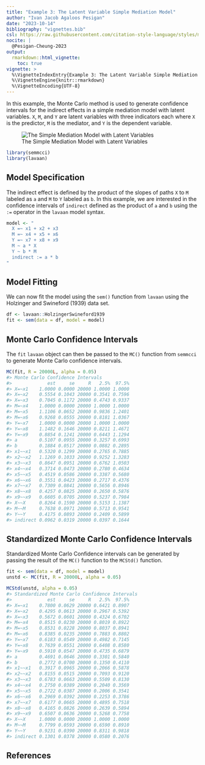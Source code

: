 ```yaml
---
title: "Example 3: The Latent Variable Simple Mediation Model"
author: "Ivan Jacob Agaloos Pesigan"
date: "2023-10-14"
bibliography: "vignettes.bib"
csl: https://raw.githubusercontent.com/citation-style-language/styles/master/apa.csl
nocite: |
  @Pesigan-Cheung-2023
output:
  rmarkdown::html_vignette:
    toc: true
vignette: >
  %\VignetteIndexEntry{Example 3: The Latent Variable Simple Mediation Model}
  %\VignetteEngine{knitr::rmarkdown}
  %\VignetteEncoding{UTF-8}
---
```


<!-- vignettes/example-3-latent.Rmd is generated from .setup/vignettes/example-3-latent.Rmd.orig. Please edit that file -->





In this example,
the Monte Carlo method is used to generate confidence intervals
for the indirect effects in a simple mediation model with latent variables.
`X`, `M`, and `Y` are latent variables with three indicators each
where `X` is the predictor, `M` is the mediator,
and `Y` is the dependent variable.

![The Simple Mediation Model with Latent Variables](https://raw.githubusercontent.com/jeksterslab/semmcci/main/.setup/latex/figures/png/latent.png)


```r
library(semmcci)
library(lavaan)
```

## Model Specification

The indirect effect is defined by the product of the slopes
of paths `X` to `M` labeled as `a` and `M` to `Y` labeled as `b`.
In this example, we are interested in the confidence intervals of `indirect`
defined as the product of `a` and `b` using the `:=` operator
in the `lavaan` model syntax.


```r
model <- "
  X =~ x1 + x2 + x3
  M =~ x4 + x5 + x6
  Y =~ x7 + x8 + x9
  M ~ a * X
  Y ~ b * M
  indirect := a * b
"
```

## Model Fitting

We can now fit the model using the `sem()` function from `lavaan` using the Holzinger and Swineford (1939) data set.


```r
df <- lavaan::HolzingerSwineford1939
fit <- sem(data = df, model = model)
```

## Monte Carlo Confidence Intervals

The `fit` `lavaan` object can then be passed to the `MC()` function from `semmcci`
to generate Monte Carlo confidence intervals.


```r
MC(fit, R = 20000L, alpha = 0.05)
#> Monte Carlo Confidence Intervals
#>             est     se     R   2.5%  97.5%
#> X=~x1    1.0000 0.0000 20000 1.0000 1.0000
#> X=~x2    0.5554 0.1043 20000 0.3541 0.7596
#> X=~x3    0.7045 0.1172 20000 0.4743 0.9337
#> M=~x4    1.0000 0.0000 20000 1.0000 1.0000
#> M=~x5    1.1106 0.0652 20000 0.9836 1.2401
#> M=~x6    0.9268 0.0555 20000 0.8181 1.0367
#> Y=~x7    1.0000 0.0000 20000 1.0000 1.0000
#> Y=~x8    1.1482 0.1646 20000 0.8211 1.4671
#> Y=~x9    0.8854 0.1241 20000 0.6443 1.1294
#> a        0.5107 0.0955 20000 0.3257 0.6993
#> b        0.1884 0.0517 20000 0.0882 0.2895
#> x1~~x1   0.5320 0.1299 20000 0.2765 0.7885
#> x2~~x2   1.1269 0.1033 20000 0.9252 1.3283
#> x3~~x3   0.8647 0.0951 20000 0.6762 1.0503
#> x4~~x4   0.3714 0.0473 20000 0.2780 0.4634
#> x5~~x5   0.4519 0.0586 20000 0.3387 0.5680
#> x6~~x6   0.3551 0.0423 20000 0.2717 0.4376
#> x7~~x7   0.7309 0.0841 20000 0.5656 0.8946
#> x8~~x8   0.4257 0.0825 20000 0.2650 0.5876
#> x9~~x9   0.6605 0.0705 20000 0.5237 0.7984
#> X~~X     0.8264 0.1590 20000 0.5153 1.1387
#> M~~M     0.7638 0.0971 20000 0.5713 0.9541
#> Y~~Y     0.4175 0.0893 20000 0.2409 0.5899
#> indirect 0.0962 0.0319 20000 0.0397 0.1644
```

## Standardized Monte Carlo Confidence Intervals

Standardized Monte Carlo Confidence intervals can be generated by passing the result of the `MC()` function to the `MCStd()` function.


```r
fit <- sem(data = df, model = model)
unstd <- MC(fit, R = 20000L, alpha = 0.05)
```


```r
MCStd(unstd, alpha = 0.05)
#> Standardized Monte Carlo Confidence Intervals
#>             est     se     R   2.5%  97.5%
#> X=~x1    0.7800 0.0629 20000 0.6421 0.8907
#> X=~x2    0.4295 0.0613 20000 0.2967 0.5392
#> X=~x3    0.5672 0.0601 20000 0.4324 0.6702
#> M=~x4    0.8515 0.0230 20000 0.8019 0.8922
#> M=~x5    0.8531 0.0228 20000 0.8037 0.8941
#> M=~x6    0.8385 0.0235 20000 0.7883 0.8802
#> Y=~x7    0.6183 0.0549 20000 0.4982 0.7145
#> Y=~x8    0.7639 0.0551 20000 0.6408 0.8580
#> Y=~x9    0.5910 0.0547 20000 0.4735 0.6879
#> a        0.4691 0.0646 20000 0.3301 0.5840
#> b        0.2772 0.0700 20000 0.1350 0.4110
#> x1~~x1   0.3917 0.0965 20000 0.2066 0.5878
#> x2~~x2   0.8155 0.0515 20000 0.7093 0.9120
#> x3~~x3   0.6783 0.0663 20000 0.5509 0.8130
#> x4~~x4   0.2750 0.0389 20000 0.2040 0.3569
#> x5~~x5   0.2722 0.0387 20000 0.2006 0.3541
#> x6~~x6   0.2969 0.0392 20000 0.2253 0.3786
#> x7~~x7   0.6177 0.0665 20000 0.4895 0.7518
#> x8~~x8   0.4165 0.0826 20000 0.2639 0.5894
#> x9~~x9   0.6507 0.0636 20000 0.5268 0.7758
#> X~~X     1.0000 0.0000 20000 1.0000 1.0000
#> M~~M     0.7799 0.0593 20000 0.6590 0.8910
#> Y~~Y     0.9231 0.0390 20000 0.8311 0.9818
#> indirect 0.1301 0.0378 20000 0.0580 0.2076
```

## References
